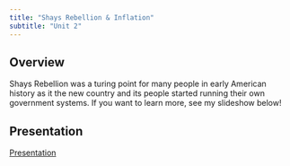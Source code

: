 ```yaml
---
title: "Shays Rebellion & Inflation"
subtitle: "Unit 2"
---
```



## Overview

Shays Rebellion was a turing point for many people in early American history as it the new country and its people started running their own government systems. 
If you want to learn more, see my slideshow below!

## Presentation

[Presentation](Shays Rebellion and Inflation.pdf)